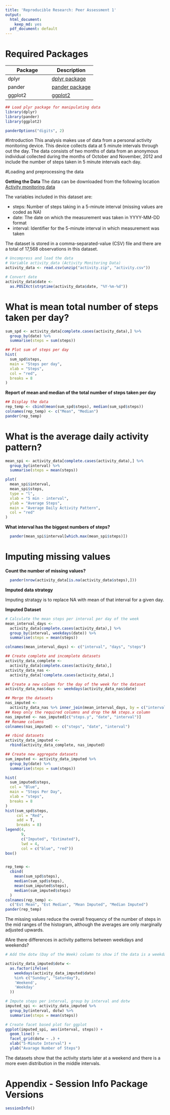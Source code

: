 ```yaml
---
title: 'Reproducible Research: Peer Assessment 1'
output:
  html_document:
    keep_md: yes
  pdf_document: default
---
```


# Required Packages
Package  | Description       
------------- | -------------
dplyr  | [dplyr package](https://cran.r-project.org/web/packages/dplyr/dplyr.pdf) 
pander  | [pander package](https://cran.r-project.org/web/packages/pander/pander.pdf) 
ggplot2 | [ggplot2](https://cran.r-project.org/web/packages/ggplot2/ggplot2.pdf) 


```r
## Load plyr package for manipulating data
library(dplyr)
library(pander)
library(ggplot2)

panderOptions("digits", 2)
```

#Introduction
This analysis makes use of data from a personal activity monitoring device.
This device collects data at 5 minute intervals through out the day. The data
consists of two months of data from an anonymous individual collected during
the months of October and November, 2012 and include the number of steps
taken in 5 minute intervals each day.

#Loading and preprocessing the data

**Getting the Data**
The data can be downloaded from the following location [Activity monitoring data](https://d396qusza40orc.cloudfront.net/repdata%2Fdata%2Factivity.zip)

The variables included in this dataset are:

* steps: Number of steps taking in a 5-minute interval (missing values are
coded as NA)
* date: The date on which the measurement was taken in YYYY-MM-DD
format
* interval: Identifier for the 5-minute interval in which measurement was
taken

The dataset is stored in a comma-separated-value (CSV) file and there are a
total of 17,568 observations in this dataset.

```r
# Uncompress and load the data
# Variable activity_data (Activity Monitoring Data)
activity_data <- read.csv(unzip("activity.zip", "activity.csv"))

# Convert date
activity_data$date <-
  as.POSIXct(strptime(activity_data$date, "%Y-%m-%d"))
```


# What is mean total number of steps taken per day?

```r
sum_spd <- activity_data[complete.cases(activity_data),] %>%
  group_by(date) %>%
  summarise(steps = sum(steps))

## Plot sum of steps per day
hist(
  sum_spd$steps,
  main = "Steps per day",
  xlab = "Steps",
  col = "red",
  breaks = 8
)
```

**Report of mean and median of the total number of steps taken per day**

```r
## Display the data 
rep_temp <- cbind(mean(sum_spd$steps), median(sum_spd$steps))
colnames(rep_temp) <- c("Mean", "Median")
pander(rep_temp)
```

# What is the average daily activity pattern?

```r
mean_spi <- activity_data[complete.cases(activity_data),] %>%
  group_by(interval) %>%
  summarise(steps = mean(steps))

plot(
  mean_spi$interval,
  mean_spi$steps,
  type = "l",
  xlab = "5 min - interval",
  ylab = "Average Steps",
  main = "Average Daily Activity Pattern",
  col = "red"
)
```

**What interval has the biggest numbers of steps?**

```r
  pander(mean_spi$interval[which.max(mean_spi$steps)])
```

# Imputing missing values

**Count the number of missing values?**

```r
  pander(nrow(activity_data[is.na(activity_data$steps),]))
```

**Imputed data strategy**

Imputing stratagy is to replace NA with mean of that interval for a given day.

**Imputed Dataset**

```r
# Calculate the mean steps per interval per day of the week
mean_interval_days <-
  activity_data[complete.cases(activity_data),] %>%
  group_by(interval, weekdays(date)) %>%
  summarise(steps = mean(steps))

colnames(mean_interval_days) <- c("interval", "days", "steps")

## Create complete and incomplete datasets
activity_data_complete <-
  activity_data[complete.cases(activity_data),]
activity_data_nas <-
  activity_data[!complete.cases(activity_data),]

## Create a new column for the day of the week for the dataset
activity_data_nas$days <- weekdays(activity_data_nas$date)

## Merge the datasets
nas_imputed <-
  activity_data_nas %>% inner_join(mean_interval_days, by = c("interval", "days"))
## Keep only the required columns and drop the NA steps.x column
nas_imputed <- nas_imputed[c("steps.y", "date", "interval")]
## Rename columns
colnames(nas_imputed) <- c("steps", "date", "interval")

## rbind datasets
activity_data_imputed <-
  rbind(activity_data_complete, nas_imputed)

## Create new aggregate datasets
sum_imputed <- activity_data_imputed %>%
  group_by(date) %>%
  summarise(steps = sum(steps))

hist(
  sum_imputed$steps,
  col = "Blue",
  main = "Steps Per Day",
  xlab = "steps",
  breaks = 8
)
hist(sum_spd$steps,
     col = "Red",
     add = T,
     breaks = 8)
legend(4,
       9,
       c("Imputed", "Estimated"),
       lwd = 4,
       col = c("blue", "red"))
box()


rep_temp <-
  cbind(
    mean(sum_spd$steps),
    median(sum_spd$steps),
    mean(sum_imputed$steps),
    median(sum_imputed$steps)
  )
colnames(rep_temp) <-
  c("Est Mean", "Est Median", "Mean Imputed", "Median Imputed")
pander(rep_temp)
```

The missing values reduce the overall frequency of the number of steps in the mid ranges of the histogram, although the averages are only marginally adjusted upwards.


#Are there differences in activity patterns between weekdays and weekends?

```r
# Add the dotw (Day of the Week) column to show if the data is a weekday or weekend

activity_data_imputed$dotw <-
  as.factor(ifelse(
    weekdays(activity_data_imputed$date)
    %in% c("Sunday", "Saturday"),
    'Weekend',
    'Weekday'
  ))

# Impute steps per interval, group by interval and dotw
imputed_spi <- activity_data_imputed %>%
  group_by(interval, dotw) %>%
  summarise(steps = mean(steps))

# Create facet based plot for ggplot
ggplot(imputed_spi, aes(interval, steps)) +
  geom_line() +
  facet_grid(dotw ~ .) +
  xlab("5-Minute Interval") +
  ylab("Avarage Number of Steps")
```

The datasets show that the activity starts later at a weekend and there is a more even distribution in the middle intervals.

# Appendix - Session Info Package Versions
```r
sessionInfo()
```
